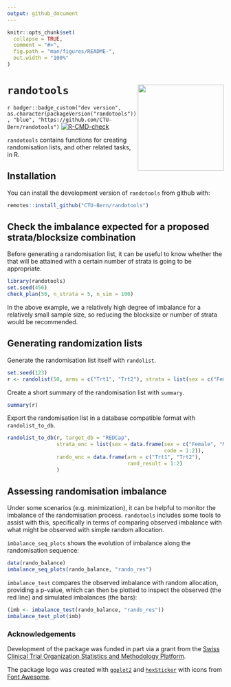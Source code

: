 ```yaml
---
output: github_document
---
```


<!-- README.md is generated from README.Rmd. Please edit that file -->

```r
knitr::opts_chunk$set(
  collapse = TRUE,
  comment = "#>",
  fig.path = "man/figures/README-",
  out.width = "100%"
)
```

# `randotools` <img src='man/figures/logo.png' align="right" width="200">

<!-- badges: start -->

`r badger::badge_custom("dev version", as.character(packageVersion("randotools")), "blue", "https://github.com/CTU-Bern/randotools")`
[![R-CMD-check](https://github.com/CTU-Bern/randotools/workflows/R-CMD-check/badge.svg)](https://github.com/CTU-Bern/randotools/actions)

<!-- badges: end -->

`randotools` contains functions for creating randomisation lists, and other related tasks, in R.

## Installation

You can install the development version of `randotools` from github with:

<!-- install.packages("randotools") -->

``` r
remotes::install_github("CTU-Bern/randotools")
```

<!-- Or from CTU Bern's package universe -->

<!-- ``` r -->
<!-- install.packages("randotools", repos = c('https://ctu-bern.r-universe.dev', 'https://cloud.r-project.org')) -->
<!-- ``` -->

## Check the imbalance expected for a proposed strata/blocksize combination

Before generating a randomisation list, it can be useful to know whether the that 
will be attained with a certain number of strata is going to be appropriate. 

```r
library(randotools)
set.seed(456)
check_plan(50, n_strata = 5, n_sim = 100)
```

In the above example, we a relatively high degree of imbalance for a relatively 
small sample size, so reducing the blocksize or number of strata would be recommended.


## Generating randomization lists

Generate the randomisation list itself with `randolist`.

```r
set.seed(123)
r <- randolist(50, arms = c("Trt1", "Trt2"), strata = list(sex = c("Female", "Male")))
```

Create a short summary of the randomisation list with `summary`.

```r
summary(r)
```

Export the randomisation list in a database compatible format with `randolist_to_db`.

```r
randolist_to_db(r, target_db = "REDCap",
                strata_enc = list(sex = data.frame(sex = c("Female", "Male"),
                                                   code = 1:2)),
                rando_enc = data.frame(arm = c("Trt1", "Trt2"),
                                       rand_result = 1:2)
                )
```

## Assessing randomisation imbalance

Under some scenarios (e.g. minimization), it can be helpful to monitor the imbalance of the randomisation process. `randotools` includes some tools to assist with this, specifically in terms of comparing observed imbalance with what might be observed with simple random allocation.

`imbalance_seq_plots` shows the evolution of imbalance along the randomisation sequence:

```r
data(rando_balance)
imbalance_seq_plots(rando_balance, "rando_res")
```

`imbalance_test` compares the observed imbalance with random allocation, providing a p-value, which can then be plotted to inspect the observed (the red line) and simulated imbalances (the bars):

```r
(imb <- imbalance_test(rando_balance, "rando_res"))
imbalance_test_plot(imb)
```

### Acknowledgements

Development of the package was funded in part via a grant from the [Swiss Clinical Trial Organization Statistics and Methodology Platform](https://www.sctoplatforms.ch/en/scto-platforms/statistics-methodology-5.html).

The package logo was created with [`ggplot2`](https://ggplot2.tidyverse.org/) and [`hexSticker`](https://github.com/GuangchuangYu/hexSticker) with icons from [Font Awesome](https://fontawesome.com/).
